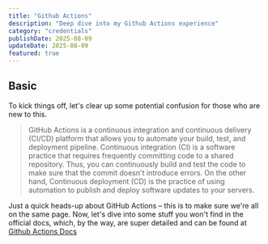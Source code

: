 ```yaml
---
title: "Github Actions"
description: "Deep dive into my Github Actions experience"
category: "credentials"
publishDate: 2025-08-09
updateDate: 2025-08-09
featured: true
---
```

## Basic
To kick things off, let's clear up some potential confusion for those who are new to this.

> GitHub Actions is a continuous integration and continuous delivery (CI/CD) platform that allows you to automate your build, test, and deployment pipeline.
Continuous integration (CI) is a software practice that requires frequently committing code to a shared repository. Thus, you can continuously build and test the code to make sure that the commit doesn't introduce errors.
On the other hand, Continuous deployment (CD) is the practice of using automation to publish and deploy software updates to your servers.

Just a quick heads-up about GitHub Actions – this is to make sure we're all on the same page. Now, let's dive into some stuff you won't find in the official docs, which, by the way, are super detailed and can be found at [Github Actions Docs](https://docs.github.com/en/actions)